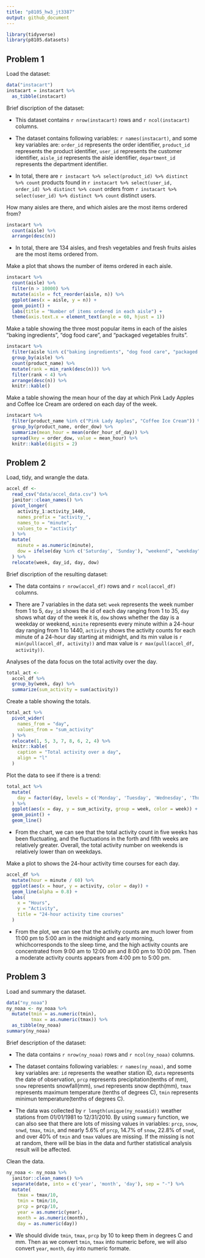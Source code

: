 ```yaml
---
title: "p8105_hw3_jt3387"
output: github_document
---
```

  
```r
library(tidyverse)
library(p8105.datasets)
```

## Problem 1

Load the dataset:

```r
data("instacart")
instacart = instacart %>% 
  as_tibble(instacart)
```
  
Brief discription of the dataset:

- This dataset contains `r nrow(instacart)` rows and `r ncol(instacart)` columns.

- The dataset contains following variables: ``r names(instacart)``, and some key variables are: `order_id` represents the order identifier, `product_id` represents the product identifier, `user_id` represents the customer identifier, `aisle_id` represents the aisle identifier, `department_id` represents the department identifier.
  
- In total, there are `r instacart %>% select(product_id) %>% distinct %>% count` products found in `r instacart %>% select(user_id, order_id) %>% distinct %>% count` orders from `r instacart %>% select(user_id) %>% distinct %>% count` distinct users.

How many aisles are there, and which aisles are the most items ordered from?

```r
instacart %>% 
  count(aisle) %>% 
  arrange(desc(n))
```

- In total, there are 134 aisles, and fresh vegetables and fresh fruits aisles are the most items ordered from.

Make a plot that shows the number of items ordered in each aisle.

```r
instacart %>% 
  count(aisle) %>% 
  filter(n > 10000) %>% 
  mutate(aisle = fct_reorder(aisle, n)) %>% 
  ggplot(aes(x = aisle, y = n)) + 
  geom_point() + 
  labs(title = "Number of items ordered in each aisle") +
  theme(axis.text.x = element_text(angle = 60, hjust = 1))
```

Make a table showing the three most popular items in each of the aisles “baking ingredients”, “dog food care”, and “packaged vegetables fruits”. 

```r
instacart %>% 
  filter(aisle %in% c("baking ingredients", "dog food care", "packaged vegetables fruits")) %>%
  group_by(aisle) %>% 
  count(product_name) %>% 
  mutate(rank = min_rank(desc(n))) %>% 
  filter(rank < 4) %>% 
  arrange(desc(n)) %>%
  knitr::kable()
```

Make a table showing the mean hour of the day at which Pink Lady Apples and Coffee Ice Cream are ordered on each day of the week.

```r
instacart %>%
  filter(product_name %in% c("Pink Lady Apples", "Coffee Ice Cream")) %>%
  group_by(product_name, order_dow) %>%
  summarize(mean_hour = mean(order_hour_of_day)) %>%
  spread(key = order_dow, value = mean_hour) %>%
  knitr::kable(digits = 2)
```

## Problem 2

Load, tidy, and wrangle the data.

```r
accel_df <- 
  read_csv("data/accel_data.csv") %>% 
  janitor::clean_names() %>% 
  pivot_longer(
    activity_1:activity_1440,
    names_prefix = "activity_",
    names_to = "minute",
    values_to = "activity"
  ) %>% 
  mutate(
    minute = as.numeric(minute),
    dow = ifelse(day %in% c('Saturday', 'Sunday'), "weekend", "weekday")
  ) %>% 
  relocate(week, day_id, day, dow)
```

Brief discription of the resulting dataset:

- The data contains `r nrow(accel_df)` rows and `r ncol(accel_df)` columns.

- There are 7 variables in the data set: `week` represents the week number from 1 to 5, `day_id` shows the id of each day ranging from 1 to 35, `day` shows what day of the week it is, `dow` shows whether the day is a weekday or weekend, `minite` represents every minute within a 24-hour day ranging from 1 to 1440, `activity` shows the activity counts for each minute of a 24-hour day starting at midnight, and its min value is ``r min(pull(accel_df, activity))`` and max value is ``r max(pull(accel_df, activity))``.

Analyses of the data focus on the total activity over the day.

```r
total_act <- 
  accel_df %>% 
  group_by(week, day) %>% 
  summarize(sum_activity = sum(activity))
```

Create a table showing the totals.

```r
total_act %>% 
  pivot_wider(
    names_from = "day",
    values_from = "sum_activity"
  ) %>% 
  relocate(1, 5, 3, 7, 8, 6, 2, 4) %>% 
  knitr::kable(
    caption = "Total activity over a day",
    align = "l"
  )
```

Plot the data to see if there is a trend:

```r
total_act %>% 
  mutate(
    day = factor(day, levels = c('Monday', 'Tuesday', 'Wednesday', 'Thursday', 'Friday', 'Saturday', 'Sunday'))
  ) %>% 
  ggplot(aes(x = day, y = sum_activity, group = week, color = week)) + 
  geom_point() + 
  geom_line()
```

- From the chart, we can see that the total activity count in five weeks has been fluctuating, and the fluctuations in the forth and fifth weeks are relatively greater. Overall, the total activity number on weekends is relatively lower than on weekdays.

Make a plot to shows the 24-hour activity time courses for each day.

```r
accel_df %>% 
  mutate(hour = minute / 60) %>% 
  ggplot(aes(x = hour, y = activity, color = day)) + 
  geom_line(alpha = 0.8) + 
  labs(
    x = "Hours",
    y = "Activity",
    title = "24-hour activity time courses"
  )
```

- From the plot, we can see that the activity counts are much lower from 11:00 pm to 5:00 am in the midnight and early morning, whichcorresponds to the sleep time, and the high activity counts are concentrated from 9:00 am to 12:00 am and 8:00 pm to 10:00 pm. Then a moderate activity counts appears from 4:00 pm to 5:00 pm.

## Problem 3

Load and summary the dataset.

```r
data("ny_noaa")
ny_noaa <- ny_noaa %>% 
  mutate(tmin = as.numeric(tmin), 
         tmax = as.numeric(tmax)) %>% 
  as_tibble(ny_noaa)
summary(ny_noaa)
```

Brief description of the dataset:
  
- The data contains `r nrow(ny_noaa)` rows and `r ncol(ny_noaa)` columns.

- The dataset contains following variables: ``r names(ny_noaa)``, and some key variables are: `id` represents the weather station ID, `data` represents the date of observation, `prcp` represents precipitation(tenths of mm), `snow` represents snowfall(mm), `snwd` represents snow depth(mm), `tmax` represents maximum temperature (tenths of degrees C), `tmin` represents minimun temperature(tenths of degrees C).

- The data was collected by `r length(unique(ny_noaa$id))` weather stations from 01/01/1981 to 12/31/2010. By using `summary` function, we can also see that there are lots of missing values in variables: `prcp`, `snow`, `snwd`, `tmax`, `tmin`, and nearly 5.6% of `prcp`, 14.7% of `snow`, 22.8% of `snwd`, and over 40% of `tmin` and `tmax` values are missing. If the missing is not at random, there will be bias in the data and further statistical analysis result will be affected.

Clean the data.

```r
ny_noaa <- ny_noaa %>%
  janitor::clean_names() %>%
  separate(date, into = c('year', 'month', 'day'), sep = "-") %>%
  mutate(
    tmax = tmax/10,
    tmin = tmin/10,
    prcp = prcp/10,
    year = as.numeric(year),
    month = as.numeric(month),
    day = as.numeric(day))
```

- We should divide `tmin`, `tmax`, `prcp` by 10 to keep them in  degrees C and mm. Then as we convert `tmin`, `tmax` into numeric before, we will also convert `year`, `month`, `day` into numeric formate. 